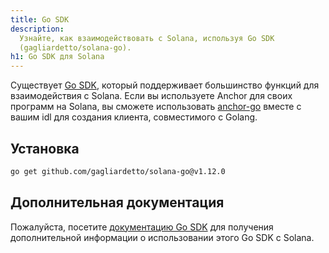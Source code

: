 ```yaml
---
title: Go SDK
description:
  Узнайте, как взаимодействовать с Solana, используя Go SDK
  (gagliardetto/solana-go).
h1: Go SDK для Solana
---
```


Существует [Go SDK](https://github.com/gagliardetto/solana-go), который
поддерживает большинство функций для взаимодействия с Solana. Если вы
используете Anchor для своих программ на Solana, вы сможете использовать
[anchor-go](https://github.com/gagliardetto/anchor-go) вместе с вашим idl для
создания клиента, совместимого с Golang.

## Установка

```bash title="Terminal"
go get github.com/gagliardetto/solana-go@v1.12.0
```

## Дополнительная документация

Пожалуйста, посетите
[документацию Go SDK](https://github.com/gagliardetto/solana-go?tab=readme-ov-file#installation)
для получения дополнительной информации о использовании этого Go SDK с Solana.
